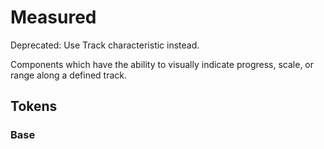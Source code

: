 
<Meta title="Theme/Characteristics/Measured" />

# Measured

<Banner status="warning">
  <BannerContent>Deprecated: Use Track characteristic instead.</BannerContent>
</Banner>

Components which have the ability to visually indicate progress, scale, or range along a defined track.

## Tokens

### Base

<Canvas>
  <Story name="Base">
    <DocGrid withNotes>
      <ColorBlock
        colorVar="--salt-measured-background"
        replacementToken="--salt-color-gray-60"
      />
      <ColorBlock
        colorVar="--salt-measured-background-disabled"
        replacementToken="--salt-color-gray-60-fade-background"
      />
      <ColorBlock
        colorVar="--salt-measured-borderColor"
        replacementToken="--salt-palette-neutral-secondary-border"
      />
      <ColorBlock
        colorVar="--salt-measured-borderColor-disabled"
        replacementToken="--salt-color-gray-90-fade-border"
      />
      <ColorBlock
        colorVar="--salt-measured-fill"
        replacementToken="--salt-accent-background"
      />
      <ColorBlock
        colorVar="--salt-measured-fill-disabled"
        replacementToken="--salt-color-blue-500-fade-background"
      />
      <ColorBlock
        colorVar="--salt-measured-foreground"
        replacementToken="--salt-selectable-foreground"
      />
      <ColorBlock
        colorVar="--salt-measured-foreground-hover"
        replacementToken="#2670a9"
      />
      <ColorBlock
        colorVar="--salt-measured-foreground-active"
        replacementToken="--salt-selectable-foreground-selected"
      />
      <ColorBlock
        colorVar="--salt-measured-foreground-undo"
        replacementToken="#2670a9"
      />
      <ColorBlock
        colorVar="--salt-measured-foreground-activeDisabled"
        replacementToken="--salt-selectable-selectedDisabled"
      />
      <ColorBlock
        colorVar="--salt-measured-foreground-disabled"
        replacementToken="--salt-selectable-disabled"
      />
      <LineBlock
        token="--salt-measured-borderStyle"
        lineStyle="--salt-measured-borderStyle"
        replacementToken="--salt-track-borderStyle"
      />
      <LineBlock
        token="--salt-measured-borderStyle-active"
        lineStyle="--salt-measured-borderStyle-active"
        replacementToken="--salt-track-borderStyle-active"
      />
      <LineBlock
        token="--salt-measured-borderStyle-complete"
        lineStyle="--salt-measured-borderStyle-complete"
        replacementToken="--salt-track-borderStyle-complete"
      />
      <LineBlock
        token="--salt-measured-borderStyle-incomplete"
        lineStyle="--salt-measured-borderStyle-incomplete"
        replacementToken="--salt-track-borderStyle-incomplete"
      />
      <LineBlock
        lineWidth="--salt-measured-borderWidth"
        token="--salt-track-borderWidth"
        replacementToken="--salt-size-border-strong"
      />
      <LineBlock
        lineWidth="--salt-measured-borderWidth-active"
        token="--salt-track-borderWidth-active"
        replacementToken="--salt-size-border-strong"
      />
      <LineBlock
        lineWidth="--salt-measured-borderWidth-complete"
        token="--salt-track-borderWidth-complete"
        replacementToken="--salt-size-border-strong"
      />
      <LineBlock
        lineWidth="--salt-measured-borderWidth-incomplete"
        token="--salt-track-borderWidth-incomplete"
        replacementToken="--salt-size-border-strong"
      />
      <FontWeightBlock
        fontWeight="--salt-measured-fontWeight"
        replacementToken="--salt-typography-fontWeight-semiBold"
      />
      <FontWeightBlock
        fontWeight="--salt-measured-textAlign"
        replacementToken="center"
      />
    </DocGrid>
  </Story>
</Canvas>
